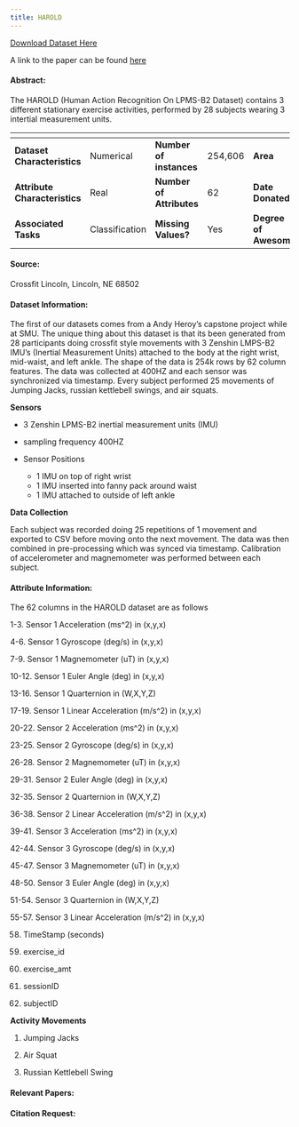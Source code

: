 ```yaml
---
title: HAROLD 
---
```


[Download Dataset Here](https://wlldatasets.s3.us-east-2.amazonaws.com/ComboPlatter.csv)

A link to the paper can be found [here](https://scholar.smu.edu/datasciencereview/vol3/iss1/1/)

#### Abstract:
The HAROLD (Human Action Recognition On LPMS-B2 Dataset) contains 3 different stationary exercise activities, performed by 28 subjects wearing 3 intertial measurement units.

| <!-- -->    | <!-- -->    |
|-------------|-------------|-------------|-------------|-------------|-------------|
| **Dataset Characteristics** |  Numerical | **Number of instances**   |    254,606   |  **Area** |  Computer    |
|  **Attribute Characteristics** |  Real |   **Number of Attributes**   |    62    |  **Date Donated** |  5/14/2020    |
|  **Associated Tasks** |  Classification |   **Missing Values?**   |    Yes    |    **Degree of Awesome**   |  infinite    |


#### Source:

Crossfit Lincoln, Lincoln, NE 68502

#### Dataset Information:

The first of our datasets comes from a Andy Heroy's capstone project while at SMU.  The unique thing about this dataset is that its been generated from 28 participants doing crossfit style movements with 3 Zenshin LMPS-B2 IMU's (Inertial Measurement Units) attached to the body at the right wrist, mid-waist, and left ankle.  The shape of the data is 254k rows by 62 column features.  The data was collected at 400HZ and each sensor was synchronized via timestamp.  Every subject performed 25 movements of Jumping Jacks, russian kettlebell swings, and air squats. 

**Sensors**


- 3 Zenshin LPMS-B2 inertial measurement units (IMU)

- sampling frequency 400HZ

- Sensor Positions
    - 1 IMU on top of right wrist
    - 1 IMU inserted into fanny pack around waist
    - 1 IMU attached to outside of left ankle

**Data Collection**


Each subject was recorded doing 25 repetitions of 1 movement and exported to CSV before moving onto the next movement.  The data was then combined in pre-processing which was synced via timestamp.  Calibration of accelerometer and magnemometer was performed between each subject.  

#### Attribute Information:

The 62 columns in the HAROLD dataset are as follows

1-3.    Sensor 1 Acceleration (ms^2) in (x,y,x) 

4-6.    Sensor 1 Gyroscope (deg/s) in (x,y,x) 

7-9.    Sensor 1 Magnemometer (uT) in (x,y,x)

10-12.  Sensor 1 Euler Angle (deg) in (x,y,x)

13-16.  Sensor 1 Quarternion in (W,X,Y,Z) 

17-19.  Sensor 1 Linear Acceleration (m/s^2) in (x,y,x)

20-22.  Sensor 2 Acceleration (ms^2) in (x,y,x) 

23-25.  Sensor 2 Gyroscope (deg/s) in (x,y,x) 

26-28.  Sensor 2 Magnemometer (uT) in (x,y,x) 

29-31.  Sensor 2 Euler Angle (deg) in (x,y,x)

32-35.  Sensor 2 Quarternion in (W,X,Y,Z) 

36-38.  Sensor 2 Linear Acceleration (m/s^2) in (x,y,x)

39-41.  Sensor 3 Acceleration (ms^2) in (x,y,x) 

42-44.  Sensor 3 Gyroscope (deg/s) in (x,y,x) 

45-47.  Sensor 3 Magnemometer (uT) in (x,y,x) 

48-50.  Sensor 3 Euler Angle (deg) in (x,y,x)

51-54.  Sensor 3 Quarternion in (W,X,Y,Z) 

55-57.  Sensor 3 Linear Acceleration (m/s^2) in (x,y,x)

58. TimeStamp (seconds)

59. exercise_id

60. exercise_amt

61. sessionID

62. subjectID


**Activity Movements**


1.  Jumping Jacks

2.  Air Squat

3.  Russian Kettlebell Swing


#### Relevant Papers:

#### Citation Request:
